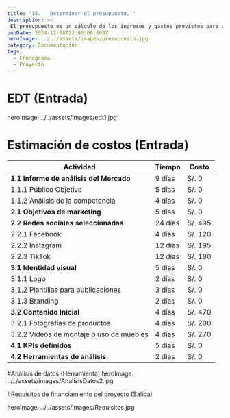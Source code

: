 ```yaml
---
title: '15.   Determinar el presupuesto. '
description: >-
 El presupuesto es un cálculo de los ingresos y gastos previstos para un proyecto, empresa o actividad en un período de tiempo específico. Es una herramienta esencial para planificar y gestionar recursos, permitiendo tomar decisiones informadas y controlar los costos para lograr un equilibrio financiero.
pubDate: 2024-12-08T22:00:00.000Z
heroImage: ../../assets/images/presupuesto.jpg
category: Documentación
tags:
  - Cronograma
  - Proyecto
---
```


# EDT (Entrada)
heroImage: ../../assets/images/edt1.jpg

# Estimación de costos (Entrada)

| **Actividad**                         | **Tiempo**  | **Costo**   |
|---------------------------------------|-------------|-------------|
| **1.1 Informe de análisis del Mercado** | 9 días      | S/. 0       |
| 1.1.1 Público Objetivo                | 5 días      | S/. 0       |
| 1.1.2 Análisis de la competencia      | 4 días      | S/. 0       |
| **2.1 Objetivos de marketing**        | 5 días      | S/. 0       |
| **2.2 Redes sociales seleccionadas**  | 24 días     | S/. 495     |
| 2.2.1 Facebook                        | 4 días      | S/. 120     |
| 2.2.2 Instagram                       | 12 días     | S/. 195     |
| 2.2.3 TikTok                          | 12 días     | S/. 180     |
| **3.1 Identidad visual**              | 5 días      | S/. 0       |
| 3.1.1 Logo                            | 2 días      | S/. 0       |
| 3.1.2 Plantillas para publicaciones   | 3 días      | S/. 0       |
| 3.1.3 Branding                        | 2 días      | S/. 0       |
| **3.2 Contenido Inicial**             | 4 días      | S/. 470     |
| 3.2.1 Fotografías de productos        | 4 días      | S/. 200     |
| 3.2.2 Videos de montaje o uso de muebles | 4 días    | S/. 270     |
| **4.1 KPIs definidos**                | 5 días      | S/. 0       |
| **4.2 Herramientas de análisis**      | 2 días      | S/. 0       |

#Análisis de datos (Herramienta)
heroImage: ../../assets/images/AnalisisDatos2.jpg

#Requisitos de financiamiento del proyecto (Salida)

heroImage: ../../assets/images/Requisitos.jpg